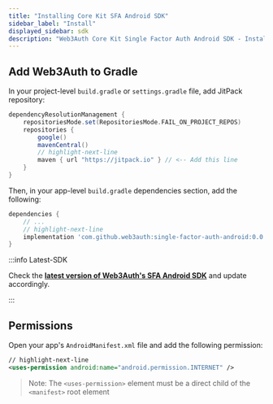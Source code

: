 ```yaml
---
title: "Installing Core Kit SFA Android SDK"
sidebar_label: "Install"
displayed_sidebar: sdk
description: "Web3Auth Core Kit Single Factor Auth Android SDK - Install | Documentation - Web3Auth"
---
```


## Add Web3Auth to Gradle

In your project-level `build.gradle` or `settings.gradle` file, add JitPack repository:

```groovy
dependencyResolutionManagement {
    repositoriesMode.set(RepositoriesMode.FAIL_ON_PROJECT_REPOS)
    repositories {
        google()
        mavenCentral()
        // highlight-next-line
        maven { url "https://jitpack.io" } // <-- Add this line
    }
}
```

Then, in your app-level `build.gradle` dependencies section, add the following:

```groovy
dependencies {
    // ...
    // highlight-next-line
    implementation 'com.github.web3auth:single-factor-auth-android:0.0.6'
}
```

:::info Latest-SDK

Check the **[latest version of Web3Auth's SFA Android SDK](https://github.com/Web3Auth/single-factor-auth-android/releases)** and update accordingly.

:::

## Permissions

Open your app's `AndroidManifest.xml` file and add the following permission:

```xml
// highlight-next-line
<uses-permission android:name="android.permission.INTERNET" />
```

> Note: The `<uses-permission>` element must be a direct child of the `<manifest>` root element
